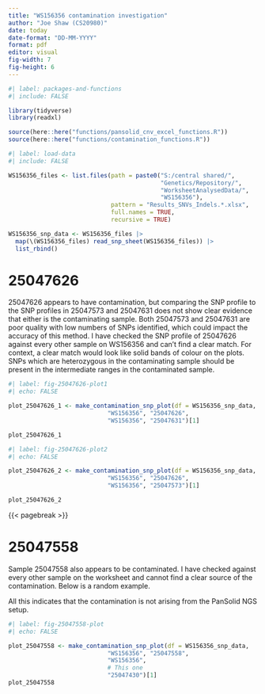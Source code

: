 ```yaml
---
title: "WS156356 contamination investigation"
author: "Joe Shaw (CS20980)"
date: today
date-format: "DD-MM-YYYY"
format: pdf
editor: visual
fig-width: 7
fig-height: 6
---
```


```r
#| label: packages-and-functions
#| include: FALSE

library(tidyverse)
library(readxl)

source(here::here("functions/pansolid_cnv_excel_functions.R"))
source(here::here("functions/contamination_functions.R"))

```

```r
#| label: load-data
#| include: FALSE

WS156356_files <- list.files(path = paste0("S:/central shared/",
                                           "Genetics/Repository/",
                                           "WorksheetAnalysedData/",
                                           "WS156356"),
                             pattern = "Results_SNVs_Indels.*.xlsx",
                             full.names = TRUE,
                             recursive = TRUE)

WS156356_snp_data <- WS156356_files |> 
  map(\(WS156356_files) read_snp_sheet(WS156356_files)) |> 
  list_rbind()

```

# 25047626 

25047626 appears to have contamination, but comparing the SNP profile to the SNP profiles in 25047573 and 25047631 does not show clear evidence that either is the contaminating sample.
Both 25047573 and 25047631 are poor quality with low numbers of SNPs identified, which could impact the accuracy of this method.
I have checked the SNP profile of 25047626 against every other sample on WS156356 and can't find a clear match. 
For context, a clear match would look like solid bands of colour on the plots.
SNPs which are heterozygous in the contaminating sample should be present in the intermediate ranges in the contaminated sample.

```r
#| label: fig-25047626-plot1
#| echo: FALSE

plot_25047626_1 <- make_contamination_snp_plot(df = WS156356_snp_data,
                            "WS156356", "25047626",
                            "WS156356", "25047631")[1]

plot_25047626_1

```

```r
#| label: fig-25047626-plot2
#| echo: FALSE

plot_25047626_2 <- make_contamination_snp_plot(df = WS156356_snp_data,
                            "WS156356", "25047626",
                            "WS156356", "25047573")[1]

plot_25047626_2

```

{{< pagebreak >}}

# 25047558

Sample 25047558 also appears to be contaminated.
I have checked against every other sample on the worksheet and cannot find a clear source of the contamination.
Below is a random example.

All this indicates that the contamination is not arising from the PanSolid NGS setup.

```r
#| label: fig-25047558-plot
#| echo: FALSE

plot_25047558 <- make_contamination_snp_plot(df = WS156356_snp_data,
                            "WS156356", "25047558",
                            "WS156356", 
                            # This one
                            "25047430")[1]
plot_25047558

```
